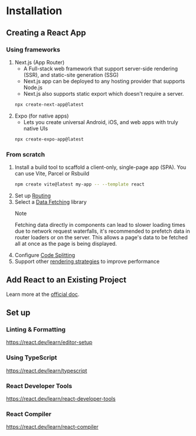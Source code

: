 # Installation

## Creating a React App

### Using frameworks

1. Next.js (App Router)
   - A Full-stack web framework that support server-side rendering (SSR), and static-site generation (SSG)
   - Next.js app can be deployed to any hosting provider that supports Node.js
   - Next.js also supports static export which doesn't require a server.
    ```sh
    npx create-next-app@latest
    ```
2. Expo (for native apps)
   - Lets you create universal Android, iOS, and web apps with truly native UIs
   ```sh
   npx create-expo-app@latest
   ```

### From scratch

1. Install a build tool to scaffold a client-only, single-page app (SPA). You can use Vite, Parcel or Rsbuild
   ```sh
   npm create vite@latest my-app -- --template react
   ```
2. Set up [Routing](https://react.dev/learn/build-a-react-app-from-scratch#routing)
3. Select a [Data Fetching](https://react.dev/learn/build-a-react-app-from-scratch#data-fetching) library
   > [!NOTE] 
   > Fetching data directly in components can lead to slower loading times due to network request waterfalls, it's recommended to prefetch data in router loaders or on the server. This allows a page's data to be fetched all at once as the page is being displayed.
4. Configure [Code Splitting](https://react.dev/learn/build-a-react-app-from-scratch#code-splitting)
5. Support other [rendering strategies](https://react.dev/learn/build-a-react-app-from-scratch#improving-application-performance) to improve performance


## Add React to an Existing Project

Learn more at the [official doc](https://react.dev/learn/add-react-to-an-existing-project).


## Set up

### Linting & Formatting

https://react.dev/learn/editor-setup


### Using TypeScript

https://react.dev/learn/typescript


### React Developer Tools

https://react.dev/learn/react-developer-tools


### React Compiler

https://react.dev/learn/react-compiler